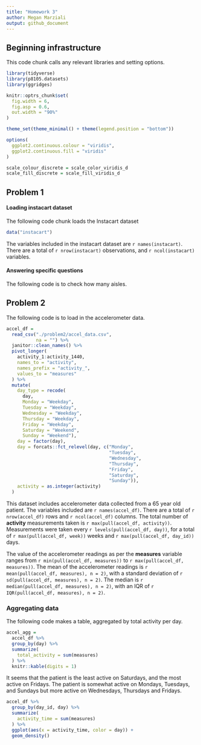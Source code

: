 ```yaml
---
title: "Homework 3"
author: Megan Marziali
output: github_document
---
```


## Beginning infrastructure

This code chunk calls any relevant libraries and setting options.

```r
library(tidyverse)
library(p8105.datasets)
library(ggridges)

knitr::optrs_chunk$set(
  fig.width = 6,
  fig.asp = 0.6,
  out.width = "90%"
)

theme_set(theme_minimal() + theme(legend.position = "bottom"))

options(
  ggplot2.continuous.colour = "viridis",
  ggplot2.continuous.fill = "viridis"
)

scale_colour_discrete = scale_color_viridis_d
scale_fill_discrete = scale_fill_viridis_d
```


## Problem 1

#### Loading instacart dataset

The following code chunk loads the Instacart dataset

```r
data("instacart")
```

The variables included in the instacart dataset are `r names(instacart)`. There are a total of `r nrow(instacart)` observations, and `r ncol(instacart)` variables.

#### Answering specific questions

The following code is to check how many aisles.

## Problem 2

The following code is to load in the accelerometer data.

```r
accel_df = 
  read_csv("./problem2/accel_data.csv",
           na = "") %>% 
  janitor::clean_names() %>% 
  pivot_longer(
    activity_1:activity_1440,
    names_to = "activity",
    names_prefix = "activity_",
    values_to = "measures"
  ) %>% 
  mutate(
    day_type = recode(
      day, 
      Monday = "Weekday",
      Tuesday = "Weekday",
      Wednesday = "Weekday",
      Thursday = "Weekday",
      Friday = "Weekday", 
      Saturday = "Weekend",
      Sunday = "Weekend"),
    day = factor(day),
    day = forcats::fct_relevel(day, c("Monday",
                                      "Tuesday",
                                      "Wednesday",
                                      "Thursday",
                                      "Friday",
                                      "Saturday",
                                      "Sunday")),
    activity = as.integer(activity)
  )
```

This dataset includes accelerometer data collected from a 65 year old patient. The variables included are `r names(accel_df)`. There are a total of `r nrow(accel_df)` rows and `r ncol(accel_df)` columns. The total number of **activity** measurements taken is `r max(pull(accel_df, activity))`. Measurements were taken every `r levels(pull(accel_df, day))`, for a total of `r max(pull(accel_df, week))` weeks and `r max(pull(accel_df, day_id))` days.

The value of the accelerometer readings as per the **measures** variable ranges from `r min(pull(accel_df, measures))` to `r max(pull(accel_df, measures))`. The mean of the accelerometer readings is `r mean(pull(accel_df, measures), n = 2)`, with a standard deviation of `r sd(pull(accel_df, measures), n = 2)`. The median is `r median(pull(accel_df, measures), n = 2)`, with an IQR of `r IQR(pull(accel_df, measures), n = 2)`. 

### Aggregating data

The following code makes a table, aggregated by total activity per day.

```r
accel_agg = 
  accel_df %>% 
  group_by(day) %>% 
  summarize(
    total_activity = sum(measures)
  ) %>% 
  knitr::kable(digits = 1)
```

It seems that the patient is the least active on Saturdays, and the most active on Fridays. The patient is somewhat active on Mondays, Tuesdays, and Sundays but more active on Wednesdays, Thursdays and Fridays.

```r
accel_df %>% 
  group_by(day_id, day) %>% 
  summarize(
    activity_time = sum(measures)
  ) %>% 
  ggplot(aes(x = activity_time, color = day)) +
  geom_density()
```





